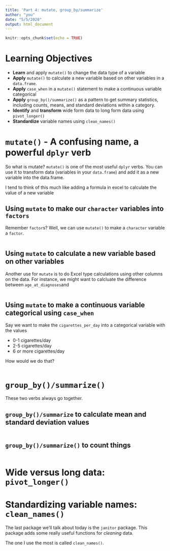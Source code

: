 ```yaml
---
title: 'Part 4: mutate, group_by/summarize'
author: "you"
date: "5/5/2020"
output: html_document
---
```


```r
knitr::opts_chunk$set(echo = TRUE)
```

# Learning Objectives

- **Learn** and apply `mutate()` to change the data type of a variable
- **Apply** `mutate()` to calculate a new variable based on other variables in a `data.frame`.
- **Apply** `case_when` in a `mutate()` statement to make a continuous variable categorical
- **Apply** `group_by()/summarize()` as a pattern to get summary statistics, including counts, means, and standard deviations within a category.
- **Identify** and **transform** wide form data to long form data using `pivot_longer()`
- **Standardize** variable names using `clean_names()`



# `mutate()` - A confusing name, a powerful `dplyr` verb


So what is mutate? `mutate()` is one of the most useful `dplyr` verbs. You can use it to transform data (variables in your `data.frame`) and add it as a new variable into the data.frame.

I tend to think of this much like adding a formula in excel to calculate the value of a new variable 




## Using `mutate` to make our `character` variables into `factors`

Remember `factor`s? Well, we can use `mutate()` to make a `character` variable a `factor`.


```r

```



## Using `mutate` to calculate a new variable based on other variables

Another use for `mutate` is to do Excel type calculations using other columns on the data. For instance, we might want to calcluate the difference between `age_at_diagnoses`and 

```r

```




## Using `mutate` to make a continuous variable categorical using `case_when`

Say we want to make the `cigarettes_per_day` into a categorical variable with the values


* 0-1 cigarettes/day
* 2-5 cigarettes/day
* 6 or more cigarettes/day


How would we do that? 


```r

```



# `group_by()/summarize()`

These two verbs always go together.



## `group_by()/summarize` to calculate mean and standard deviation values

```r

```




## `group_by()/summarize()` to count things


```r


```


# Wide versus long data: `pivot_longer()`




# Standardizing variable names: `clean_names()`

The last package we'll talk about today is the `janitor` package. This package adds some really useful functions for *cleaning* data.

The one I use the most is called `clean_names()`. 


```r

```


```r


```




